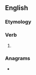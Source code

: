 ==English==

===Etymology===
{{suffix|en|stole|est}}

===Verb===
{{head|en|verb form|cat2=verb simple past forms|cat3=second-person singular forms}}

# {{en-archaic second-person singular past of|steal}}

===Anagrams===
* {{anagrams|en|a=elosstt|Stoltes|lostest}}